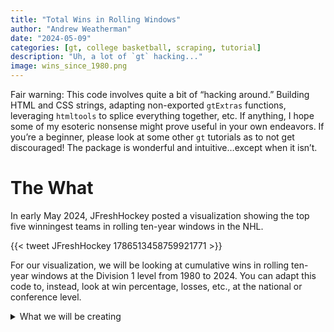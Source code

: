 ```yaml
---
title: "Total Wins in Rolling Windows"
author: "Andrew Weatherman"
date: "2024-05-09"
categories: [gt, college basketball, scraping, tutorial]
description: "Uh, a lot of `gt` hacking..."
image: wins_since_1980.png
---
```


::: {.callout-note}
Fair warning: This code involves quite a bit of "hacking around." Building HTML and CSS strings, adapting non-exported `gtExtras` functions, leveraging `htmltools` to splice everything together, etc. If anything, I hope some of my esoteric nonsense might prove useful in your own endeavors. If you're a beginner, please look at some other `gt` tutorials as to not get discouraged! The package is wonderful and intuitive...except when it isn't. 
:::

# The What

In early May 2024, JFreshHockey posted a visualization showing the top five winningest teams in rolling ten-year windows in the NHL.

{{< tweet JFreshHockey 1786513458759921771 >}}

For our visualization, we will be looking at cumulative wins in rolling ten-year windows at the Division 1 level from 1980 to 2024. You can adapt this code to, instead, look at win percentage, losses, etc., at the national or conference level.

<details>
<summary>What we will be creating</summary>
```r
knitr::include_graphics("wins_since_1980.png")
```
</detials>

# The How

For this table, we will need:

```r
library(tidyverse)
library(rvest)
library(gt)
library(gtExtras)
library(htmltools)
library(xml2)
library(glue)
library(janitor)
library(cbbdata)
library(cbbplotR)
```

## The Data

### Grab The Data

We need to grab per-season win totals from 1980 to 2024. There are a few ways to pull this data, but to keep things open and free, we will scrape individual season pages on Sports Reference and not use a paid source like Stathead.

We can grab season record by-year with `rvest` by iterating through `https://www.sports-reference.com/cbb/seasons/men/{YEAR}-ratings.html`. The data is stored in static tables, so a simple `html_table` function should do the trick here.

Using the [SelectorGadget tool](https://rvest.tidyverse.org/articles/selectorgadget.html), we can find the tag associated with the standings table on every page.

<details>
<summary>Selector Gadget</summary>
```r
knitr::include_graphics("selector-gadget.png")
```
</details>

Using a simple loop, we can grab per-season conference wins and losses. Here, we hit the ratings page, scrape the static table, "lift" it from the resulting list, and do some basic data manipulation. 

::: {.callout-tip}
## `janitor` functions when scraping

If you're relatively new to web scraping in R, take note of the `row_to_names` and `clean_names` functions (both from the `janitor` package). If the column names of your data are stored in some row in the returned frame, `row_to_names` will elevate that row to be the column names. You'll routinely find that your column headers are stored in the first or second row when scraping Sports Reference.

`clean_names` "standardizes" your column names, which is sometimes just a nice touch and other times a necessity. Actually, if you *remove* that line from the function below, you'll run into an error because the resulting tibble has a few columns with empty names. You won't be able to do any `mutate` or `filter`. It's recommended to run `clean_names` after `row_to_names`. (It's my opinion that `row_to_names` should have an optional argument to do this without needing a separate call.)
:::

```r
season_results <- map_dfr(1980:2024, \(year) {
  Sys.sleep(3) # for 501 error

  suppressWarnings({
    read_html(glue("https://www.sports-reference.com/cbb/seasons/men/{year}-ratings.html")) %>%
      html_nodes("#ratings") %>% # target standings
      html_table() %>% # get table
      pluck(1) %>% # pluck from list
      row_to_names(1) %>% # first row are col. names
      clean_names() %>%
      mutate(year = year,
             across(w:l, as.numeric)) %>% # convert w and l to numeric
      filter(!is.na(w)) %>% # remove non-team rows
      select(team = school, wins = w, losses = l, year)
  })
  
}, .progress = 'Getting data')

```

This code will take around two to three minutes to run. Alternatively, you can download a copy of the data below.

{{< downloadthis season_results.csv dname="season_results_sr" label="Download a copy of season_results" icon="database-fill-down" type="info" >}}

### Calculate the Windows

There are a few ways to apply a function, i.e. summing things, over a rolling window. [`zoo::rollapply`](https://www.rdocumentation.org/packages/zoo/versions/1.8-12/topics/rollapply) is a nice method, and the [`slider` package](https://github.com/r-lib/slider) provides some useful functionality.

*But*, I'm going to do it a bit differently and write a function to loop over. I'm doing this because it's, in my opinion, the most intuitive and accessible approach. All I'm using is basic `dplyr` functions.

This function takes a data frame and a starting year. It then filters between that starting year and nine years into the future, using `between`, to grab 10-year "windows." For each team, denoted with `.by` inside `summarize`, it calculates total wins, total losses, and win percentage (we only *need* total wins, but I decided to grab more data in case you want to plot something else).

::: {.callout-tip}
## Easier grouping with `.by` in `dplyr`

`dplyr` v1.1.0 brought per-operation grouping with `.by`/`by`. This released in early 2023, but for some reason, I still see a lot of people unnecessarily using `group_by`.

In several `dplyr` functions, including `summarize`, `mutate`, and `filter`, you can specify a grouping level that is *only* active within *that* verb -- meaning there is no need to use `group_by` + `ungroup`!

There are some nuances to this, and you can [read more about them here.](https://www.tidyverse.org/blog/2023/02/dplyr-1-1-0-per-operation-grouping/)
:::

```r
calculate_windows <- function(start_year, data) {
  data %>%
    filter(between(year, start_year, start_year + 9)) %>% 
    summarize(
      total_wins = sum(wins),
      total_losses = sum(losses),
      win_percentage = total_wins / (total_wins + total_losses),
      seasons = n(),
      .by = team
    ) %>%
    mutate(years = paste(start_year, start_year + 9, sep="-"),
           begin = start_year,
           end = start_year + 9)
}
```

We can, again, use `purrr` to iterate over our function. We want to loop over the beginning of our sequence (1980) to the last observed year **minus** nine (`2024 - 9` = `2015`). This ensures that we capture the final *complete* window.

```r
season_windows <- map_dfr(1980:2015, ~calculate_windows(.x, season_results))
```

Finally, let's choose the five winningest teams over each window. We are breaking ties by highest win percentage, so we need to specify `desc(win_percentage)` as our *second* argument inside `arrange` and then take the first five rows in each window.

```r
plot_data <- season_windows %>% 
  group_by(years) %>% # arrange does not support per-operation grouping
  arrange(desc(total_wins), desc(win_percentage), .by_group = TRUE) %>% # ignores grouping by default
  slice_head(n = 5) %>% 
  mutate(position = row_number()) %>% # need position value for plotting
  ungroup()
```

### National titles

Below, we're going to talk about how to fill `gt` cells based on some condition, and that will require us to pull national championship winners. For consistency, since this section is about "data," I'll just include that code here.

```r
champs <- read_html('https://www.sports-reference.com/cbb/seasons/') %>% 
  html_nodes("#seasons_NCAAM") %>% 
  html_table() %>% 
  pluck(1) %>% 
  clean_names() %>% 
  mutate(year = parse_number(tournament)) %>% 
  select(year, team = ncaa_champion) %>% 
  filter(year >= 1954 & year != 2020)
```

We are going to adapt the `calculate_windows` function from above to do the same thing with number of championships.

```r
calculate_titles <- function(start_year, data) {
  data %>%
    filter(between(year, start_year, start_year + 9)) %>% 
    summarize(
      total_titles = n(),
      .by = team
    ) %>%
    mutate(years = paste(start_year, start_year + 9, sep="-"),
           begin = start_year,
           end = start_year + 9)
}
```

Let's apply that in a similar fashion to `calculate_windows`. We're also going to change the numeric counts of `total_titles` to a general categorical variable to assist in plotting.

```r
champs <- map_dfr(1980:2024, ~calculate_titles(.x, champs)) %>% 
  mutate(total_titles = ifelse(total_titles == 1, '1', '2+')) %>% 
  select(team, total_titles, years)
```

Let's join that information over to `plot_data`. Teams that are *not* present inside `champs` will show as `NA`. We will fill these with 0s.

```r
plot_data <- plot_data %>% 
  left_join(champs, by = c('team', 'years')) %>% 
  mutate(total_titles = replace_na(total_titles, '0'))
```

## Getting Ready for Plotting

Everything before this point has been pretty straightforward. But uh, now it's time to start the "hacking" that I promised at the start.

### Conditional highlighting

#### Team Logos + Pivoting

In our table, we are going to highlight on three conditions: a) no national titles won inside the window, b) one national title won inside the window, and c) multiple national titles won inside the window. (We aren't actually going to do anything with point A; we'll just leave those cells as-is -- "filled with white").

But the problem is that conditional highlighting in `gt` is a bit weird because `tab_style` + `cell_fill` does not *really* work as one might expect. Namely, row and column vectors aren't treated as separate pairs. If you pass through, e.g. `rows = c(1, 2)` and `columns = c(5, 6)` inside `tab_style`, you'll fill *four* cells, not two, because `tab_style` doesn't treat things as unique pairs.

Turns out, you can just build the CSS string for highlighting cells *outside* of the table and apply it directly with `opt_css`...but this is a bit convoluted when you are highlighting multiple things.

Okay, so how do we do that? First, let's grab team logos by creating a [named vector](https://rpubs.com/sowmya21jan/338762) using `cbd_logos` from `cbbdata`. (`cbbdata` ships with a function to create a named vector for matching team names, and I'll eventually do the same thing for logos.)

```r
logos <- cbd_teams() %>% select(team = sr_team, logo)
logos <- logos %>% pull(logo) %>% rlang::set_names(logos$team)
```

Okay, so we're going to need to pivot our data, but if we do it now, things *will* work...but our resulting tibble loses a crucial piece of information: `total_titles`!

I thought of a nifty way to include that information without sacrificing the neatness of our pivoted table. We can create an HTML string using `<img>` tags to reference logo links and throw in an `alt` tag that refers to `total_titles`. Adding an `alt` tag is completely harmless in our static table.

::: {.callout-tip}
## Pivoting in `R`

I'm not going to lie, pivoting was one of the few things that *really* took some time to "click." I recommend looking over [this vignette](https://tidyr.tidyverse.org/articles/pivot.html) if you're in the same boat.
:::

```r
plot_data <- plot_data %>% 
  mutate(team = glue("<img src='{logos[team]}' alt={total_titles} style='height:30px; vertical-align:middle;'>")) %>% 
  pivot_wider(id_cols = years, names_from = position, values_from = team)
```

#### Generating the CSS

The final part is to define a function that will generate our needed CSS. Our CSS needs to target an individual cell and set its `background-color` relative to the number of titles won in a window, which is included in our `alt` tag. We can use the base R functions `arrayInd` and `which` to return a matrix of row-column indices that point to where the specific `alt` tag is true.

We will then loop over these indices to generate a string in the structure of `#table_id tbody tr:nth-child({row}) td:nth-child({column}) {{ background-color: {color}; }}`.

This looping is done when generating the tables themselves, but the functions are defined below.

```r
generate_css <- function(data, css_id, pattern, color) {
  indices <- arrayInd(
    which(str_detect(as.matrix(data), pattern)),
    .dim = dim(data)
  )
  map2_chr(
    .x = indices[, 1],
    .y = indices[, 2],
    .f = ~glue("#{css_id} tbody tr:nth-child({.x}) td:nth-child({.y}) {{ background-color: {color}; }}")
  )
  
}

patterns_colors <- tibble(
  pattern = c('alt=0', 'alt=1', 'alt=2+'),
  color = c('#ffffff', '#ECCE83', '#F4A261')
)

```

### Header + Legend

I went back and forth on how to style the table header. I thought about effectively removing the need for a legend by coloring specific text in the subtitle with the appropriate colors -- ala [1 national title in window]{style="color: #ECCE83;font-weight:bold;"} and [2+ titles in window]{style="color: #F4A261;font-weight:bold;"} -- but I wanted to keep with the colored boxes theme of the body itself.

If you haven't caught on by now, `gt` offers *so much* versatility because it effectively renders HTML, and you can do *a lot* of stuff with that. To build the legend boxes, we can create a `span` that uses `inline-block` with equal width and height (to make squares). We then "mush" everything together in a single `<div>`.

```r
key_info <- tibble(
  color = c('#ECCE83', '#F4A261'),
  label = c("1 national title in window", '2+ titles in window')
)

key_html <- key_info %>%
  mutate(
    key_item = glue("<span style='display: inline-block; margin-right: 5px; width: 15px; height: 15px; background-color: {color};'></span><span style='margin-left: 5px;font-size:12px;vertical-align:20%'>{label}</span>")
  ) %>%
  pull(key_item) %>%
  paste(collapse = ' ')

full_header_html <- glue(
  "<div style='text-align: center;'>
    <div style='font-size: 16px; margin-bottom: 4px;'>Winningest college basketball programs in 10-year windows</div>
    <div style='font-size: 13px; margin-bottom: 10px;font-weight:normal'>Ties are broken by win percentage. Data starts from 0 in 1980.</div>
    <div>{key_html}</div>
  </div>"
)

```

## Plotting

### Building the table

The table itself is actually pretty simple. There isn't much `gt` going here. Because we are building a two-column layout, we should define a function to build our table. 

It's important that we are slicing the right data for each "side" of the table, and the `split` line does exactly that. Next, we loop over the `generate_css` function that we created earlier, and we push the output into a single string with `unlist` and `paste`.

Finally, we build the table. Again, not too much going on here. The `gt_theme_athletic` function from `cbbplotR` does a lot of the styling for us. We use `fmt_markdown` to render our HTML strings, adjust the column headers, add column spanners, and render our title. Importantly, we need to add a placeholder for our table caption -- more on that later. We add the conditional highlighting CSS with `opt_css`. We then loop over this table function to create a list of tables.

::: {.callout-warning}
For two-column layouts with independent CSS rules, it's vital that we define a table ID *and* pass that to our `generate_css` function. If you don't do that, and summarily remove `{#css_id}` from the `glue` statement in the function itself, only one set of CSS rules will apply to both tables.
:::

```r
build_table <- function(data, split_level, css_id) {
  
  split <- if(split_level == 1) data %>% slice(1:(nrow(.) / 2)) else data %>% slice(floor(nrow(.) / 2) + 1:nrow(.))
  
  # map over patterns and colors to generate CSS
  css_rules <- map2(
    patterns_colors$pattern,
    patterns_colors$color,
    ~generate_css(split, css_id, .x, .y)
  )

  # combine all CSS rules into one string
  combined_css <- css_rules %>% unlist() %>% paste(collapse = "\n")
    
  table <- split %>% 
    gt(id = css_id) %>% 
    gt_theme_athletic() %>% 
    fmt_markdown(-years) %>% 
    tab_style(locations = cells_column_labels(), style = cell_text(weight = 'bold', size = px(13))) %>% 
    tab_style(locations = cells_title("title"), style = cell_text(size = px(20))) %>%
    tab_spanner(columns = -years, label = "Best Win% in Window") %>% 
    tab_header(html(full_header_html)) %>% 
    tab_source_note("placeholder") %>% 
    opt_css(combined_css)
  
  return(table)
  
}

# loop over to create two tables
tables <- list(build_table(plot_data, 1, 'first'), build_table(plot_data, 2, 'second'))

```

### Putting the tables together

`gtExtras` ships with a convenient function to create a two-column layout, `gt_two_column_layout`, but this doesn't work well with our HTML title -- so we can't use that. Doing some digging, I was able to recreate that effect in a way that works for us.

First, let's handle another issue that arises when using `gt_two_column_layout`: table captions (source notes). The latter uses an unexported function from `gtExtras` to extract a table title + subtitle, its class, and its style to then pass through to `htmltools` when rendering the table.

I took that function and reworked it to do the same thing for source notes. Remember that placeholder caption? Well, the reason we included one was to access its styles.

```r
extract_source_note <- function(table) {
  raw_html <- as_raw_html(table) %>%
    read_html()
  
  gt_source_note <- raw_html %>%
    xml_find_first("//*[contains(concat(' ',normalize-space(@class),' '),' gt_sourcenote ')]")
  
  gt_table_id <- raw_html %>%
    xml_find_all("//body/div") %>%
    xml_attr("id")
  
  s <- raw_html %>%
    xml_find_first("//style") %>%
    xml_contents() %>%
    xml_text() %>%
    gsub(gt_table_id, "mycombinedtable", x = .) %>%
    gsub("mycombinedtable table", "mycombinedtable div", x = .)
  
  list(
    source_note = gtExtras:::xml_missing(gt_source_note),
    source_note_class = paste("gt_table", xml_attr(gt_source_note, "class")),
    source_note_style = xml_attr(gt_source_note, "style"),
    style = s
  )
}
```

Now, let's apply the `gtExtras` function and the one above to extract our annotations (title, subtitle, and caption). Since both tables' information is analogous, we only need to apply these functions to one table.

```r
header_data <- gtExtras:::extract_tab_header_and_style(tables[[1]])
caption_data <- extract_source_note(tables[[1]])
```

Finally, we can use the `htmltools` package to generate an HTML container (`div`) that includes our tables and annotations! You can think of this as building the output vertically, where the title + subtitle go first, then the tables, and then our caption.

For the tables, we need to remove the individual annotations. Conveniently, you can set `tab_header(NULL, NULL)` to remove the title and subtitle, but for the caption, just setting `tab_source_note(NULL)` won't actually work. You need to use the `rm_source_notes` function.

```r
double_tables <- htmltools::div(
  id = "mycombinedtable", # need this exact ID
  ## table
  htmltools::tag("style", header_data[["style"]]),
  htmltools::div(
    htmltools::HTML(full_header_html),  # Your custom header HTML
    class = header_data[["title_class"]],
    style = header_data[["title_style"]]
  ),
  htmltools::div(tables[[1]] %>% gt::tab_header(NULL, NULL) %>% rm_source_notes(), style = "display: inline-block;float:left;"),
  htmltools::div(tables[[2]] %>% gt::tab_header(NULL, NULL) %>% rm_source_notes(), style = "display: inline-block;float:right;"),
  ## caption
  htmltools::tag("style", caption_data[["style"]]),
  htmltools::div(
    "Data by Sports Reference | Viz. + Analysis by @andreweatherman | Idea from @JFreshHockey",  # Your custom header HTML
    class = caption_data[["source_note_class"]],
    style = caption_data[["source_note_style"]]
  )
)
```

To view the output.

```r
htmltools::browsable(double_tables)
```

To save the output.

```r
gtsave_extra(double_tables, "wins_since_1980.png", vwidth = 595, vheight = 1500, zoom = 5)
```

